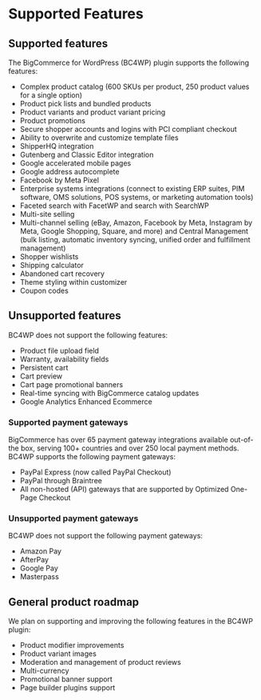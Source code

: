 # Supported Features

## Supported features

The BigCommerce for WordPress (BC4WP) plugin supports the following features:

* Complex product catalog (600 SKUs per product, 250 product values for a single option)
* Product pick lists and bundled products
* Product variants and product variant pricing
* Product promotions
* Secure shopper accounts and logins with PCI compliant checkout
* Ability to overwrite and customize template files
* ShipperHQ integration
* Gutenberg and Classic Editor integration
* Google accelerated mobile pages
* Google address autocomplete
* Facebook by Meta Pixel
* Enterprise systems integrations (connect to existing ERP suites, PIM software, OMS solutions, POS systems, or marketing automation tools)
* Faceted search with FacetWP and search with SearchWP
* Multi-site selling
* Multi-channel selling (eBay, Amazon, Facebook by Meta, Instagram by Meta, Google Shopping, Square, and more) and Central Management (bulk listing, automatic inventory syncing, unified order and fulfillment management)
* Shopper wishlists
* Shipping calculator
* Abandoned cart recovery
* Theme styling within customizer
* Coupon codes

## Unsupported features

BC4WP does not support the following features:

* Product file upload field
* Warranty, availability fields
* Persistent cart
* Cart preview
* Cart page promotional banners
* Real-time syncing with BigCommerce catalog updates
* Google Analytics Enhanced Ecommerce

### Supported payment gateways

BigCommerce has over 65 payment gateway integrations available out-of-the box, serving 100+ countries and over 250 local payment methods. BC4WP supports the following payment gateways:

* PayPal Express (now called PayPal Checkout)
* PayPal through Braintree
* All non-hosted (API) gateways that are supported by Optimized One-Page Checkout

### Unsupported payment gateways

BC4WP does not support the following payment gateways:

* Amazon Pay
* AfterPay
* Google Pay
* Masterpass

## General product roadmap

We plan on supporting and improving the following features in the BC4WP plugin:

* Product modifier improvements
* Product variant images
* Moderation and management of product reviews
* Multi-currency
* Promotional banner support
* Page builder plugins support
